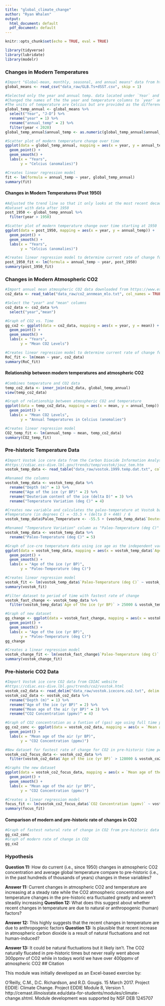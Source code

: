 ```yaml
---
title: "global_climate_change"
author: "Ryan Whalen"
output:
  html_document: default
  pdf_document: default
---
```


```r
knitr::opts_chunk$set(echo = TRUE, eval = TRUE)
```

```r
library(tidyverse)
library(lubridate)
library(modelr)
```

### Changes in Modern Temperatures
```r
#Import "Global-mean, monthly, seasonal, and annual means" data from https://data.giss.nasa.gov/gistemp/
global_means <- read_csv("data_raw/GLB.Ts+dSST.csv", skip = 1)

#Selected only the year and annual temp. data located under `Year` and ``J-D`` columns. 
#Changed the names of the the year and temperature columns to `year` and `annual_temp`
#The units of temperature are Celcius but are provided as the difference from the ean temperature between 1951-1980
global_temp_annual <- global_means %>% 
  select("Year", "J-D") %>%
  rename("year" = 1) %>% 
  rename("annual_temp" = 2) %>%
  filter(year < 2020)
global_temp_annual$annual_temp <- as.numeric(global_temp_annual$annual_temp)

#Scatter plot of modern temperature change over time
ggplot(data = global_temp_annual, mapping = aes(x = year, y = annual_temp)) +
  geom_point() +
  geom_smooth() +
  labs(x = "Years",
       y = "Celcius (anomalies)") 

#Creates linear regression model
fit <- lm(formula = annual_temp ~ year, global_temp_annual)
summary(fit)
```

#### Changes in Modern Temperatures (Post 1950)
```r
#Adjusted the trend line so that it only looks at the most recent decades since many scientists claim that drastic changes in global temperature began around 1950 when personal transportation became common
#Dataset with data after 1950
post_1950 <- global_temp_annual %>% 
  filter(year > 1950)

#Scatter plot of modern temperature change over time starting at 1950  
ggplot(data = post_1950, mapping = aes(x = year, y = annual_temp)) +
  geom_point() +
  geom_smooth() +
  labs(x = "Years",
       y = "Celcius (anomalies)") 

#Creates linear regression model to determine current rate of change for temperature data
post_1950_fit <- lm(formula = annual_temp ~ year, post_1950)
summary(post_1950_fit)
```

### Changes in Modern Atmospheric CO2 
```r
#Import annual mean atmospheric CO2 data downloaded from https://www.esrl.noaa.gov/gmd/ccgg/trends/data.html
co2_data <- read_table("data_raw/co2_annmean_mlo.txt", col_names = TRUE, skip = 56)

#Select the "year" and "mean" columns
co2_data <- co2_data %>% 
  select("year","mean")

#Graph of CO2 vs. Time 
gg_co2 <- ggplot(data = co2_data, mapping = aes(x = year, y = mean)) +
  geom_point() +
  geom_smooth() +
  labs(x = "Years",
       y = "Mean CO2 Levels") 

#Creates linear regression model to determine current rate of change for atmospheric CO2 data
RoC_fit <- lm(mean ~ year, co2_data)
summary(RoC_fit)
```


#### Relationship between modern temperatures and atmospheric CO2
```r
#Combines temperature and CO2 data
temp_co2_data <- inner_join(co2_data, global_temp_annual)
view(temp_co2_data)

#Graph of relationship between atmospheric CO2 and temperature
ggplot(data = temp_co2_data, mapping = aes(x = mean, y = annual_temp)) +
  geom_point() +
  labs(x = "Mean CO2 Levels",
       y = "Annual Temperatures in Celcius (anomalies") 

#Creates linear regression model
CO2_temp_fit <- lm(annual_temp ~ mean, temp_co2_data)
summary(CO2_temp_fit)
```

### Pre-historic Temperature Data
```r
#Import Vostok ice core data from the Carbon Dioxide Information Analysis Center (CDIAC) 
#https://cdiac.ess-dive.lbl.gov/trends/temp/vostok/jouz_tem.htm
vostok_temp_data <- read_table("data_raw/vostok.1999.temp.dat.txt", col_names = FALSE, skip = 60)

#Renamed the columns
vostok_temp_data <- vostok_temp_data %>% 
  rename("Depth (m)" = 1) %>% 
  rename("Age of the ice (yr BP)" = 2) %>% 
  rename("Deuterium content of the ice (delta D)" = 3) %>% 
  rename("Temperature Variation (deg C)" = 4)

#Creates new variable and calculates the paleo-temperature at Vostok based on the following formula
#Temperature (in degrees C) = -55.5 + (delta D + 440) / 6
vostok_temp_data$Paleo_Temperature <- -55.5 + (vostok_temp_data$`Deuterium content of the ice (delta D)` + 440) / 6

#Renamed "Temperature Variation" column as "Paleo-Temperature (deg C)"
vostok_temp_data <- vostok_temp_data %>% 
  rename("Paleo-Temperature (deg C)" = 5)

#Graph of ice-cre temperature data using ice age as the independent variable
ggplot(data = vostok_temp_data, mapping = aes(x = vostok_temp_data$`Age of the ice (yr BP)`, y = vostok_temp_data$`Paleo-Temperature (deg C)`)) +
  geom_point() +
  geom_smooth() +
  labs(x = "Age of the ice (yr BP)",
       y = "Paleo-Temperature (deg C)") 

#Creates linear regression model
vostok_fit <- lm(vostok_temp_data$`Paleo-Temperature (deg C)` ~ vostok_temp_data$`Age of the ice (yr BP)`, vostok_temp_data)
summary(vostok_fit)

#Filter dataset to period of time with fastest rate of change
vostok_fast_change <- vostok_temp_data %>% 
  filter(vostok_temp_data$`Age of the ice (yr BP)` > 25000 & vostok_temp_data$`Age of the ice (yr BP)` < 50000)

#Graph of new dataset
gg_change <- ggplot(data = vostok_fast_change, mapping = aes(x = vostok_fast_change$`Age of the ice (yr BP)`, y = vostok_fast_change$`Paleo-Temperature (deg C)`)) +
  geom_point() +
  geom_smooth() +
  labs(x = "Age of the ice (yr BP)",
       y = "Paleo-Temperature (deg C)") 
gg_change

#Creates a linear regression model
vostok_change_fit <- lm(vostok_fast_change$`Paleo-Temperature (deg C)` ~ vostok_fast_change$`Age of the ice (yr BP)`, vostok_fast_change)
summary(vostok_change_fit)
```
### Pre-historic CO2 Data
```r
#Import Vostok ice core CO2 data from CDIAC website
#https://cdiac.ess-dive.lbl.gov/trends/co2/vostok.html
vostok_co2_data <- read_delim("data_raw/vostok.icecore.co2.txt", delim = "\t", col_names = FALSE, skip = 20)
vostok_co2_data <- vostok_co2_data %>% 
  rename("Depth (m)" = 1) %>% 
  rename("Age of the ice (yr BP)" = 2) %>% 
  rename("Mean age of the air (yr BP)" = 3) %>% 
  rename("CO2 Concentration (ppmv)" = 4)

#Graph of CO2 concentration as a funtion of (gas) age using full time period
gg_co2_conc <- ggplot(data = vostok_co2_data, mapping = aes(x = `Mean age of the air (yr BP)`, y = `CO2 Concentration (ppmv)`)) +
  geom_point() +
  labs(x = "Mean age of the air (yr BP)",
       y = "CO2 Concentration (ppmv)")

#New dataset for fastest rate of change for CO2 in pre-historic time period
vostok_co2_focus_data <- vostok_co2_data %>% 
  filter(vostok_co2_data$`Age of the ice (yr BP)` > 128000 & vostok_co2_data$`Age of the ice (yr BP)` < 145000)

#Graphs the new dataset
ggplot(data = vostok_co2_focus_data, mapping = aes(x = `Mean age of the air (yr BP)`, y = `CO2 Concentration (ppmv)`)) +
  geom_point() +
  geom_smooth() +
  labs(x = "Mean age of the air (yr BP)",
       y = "CO2 Concentration (ppmv)")

#Creates a linear regression model
focus_fit <- lm(vostok_co2_focus_data$`CO2 Concentration (ppmv)` ~ vostok_co2_focus_data$`Mean age of the air (yr BP)`, vostok_co2_focus_data)
summary(focus_fit)
```

#### Comparison of modern and pre-historic rate of changes in CO2
```r
#Graph of fastest natural rate of change in CO2 from pre-historic data
gg_co2_conc
#Graph of modern rate of change in CO2
gg_co2
```
### Hypothesis 
**Question 11:** How do current (i.e., since 1950) changes in 
atmospheric CO2 concentration and average global temperature compare to 
pre-historic (i.e., in the past hundreds of thousands of years) changes in these
variables?

**Answer 11:**
Current changes in atmospheric CO2 and temperature are increasing at a steady rate while the CO2 atmospheric concentration and temperature changes in the pre-historic era fluctuated greatly and weren't steadily increasing
**Question 12:** What does this suggest about whether recent changes in 
temperature are due to natural or anthropogenic (human) factors? 

**Answer 12:**
This highly suggests that the recent changes in temperature are due to anthropogenic factors
**Question 13:** Is plausible that recent increase in atmospheric carbon 
dioxide is a result of natural fluctuations and not human-induced?

**Answer 13:**
It could be natural fluctuations but it likely isn't. The CO2 naturally flucated in pre-historic times but never really went above 300ppmv of CO2 while in todays world we have over 400ppmv of atmospheric CO2
## Citation

This module was initially developed as an Excel-based exercise by:

O’Reilly, C.M., D.C. Richardson, and R.D. Gougis. 15 March 2017. Project EDDIE: 
Climate Change. Project EDDIE Module 8, Version 1. 
http://cemast.illinoisstate.edu/data-for-students/modules/climate-change.shtml. 
Module development was supported by NSF DEB 1245707

